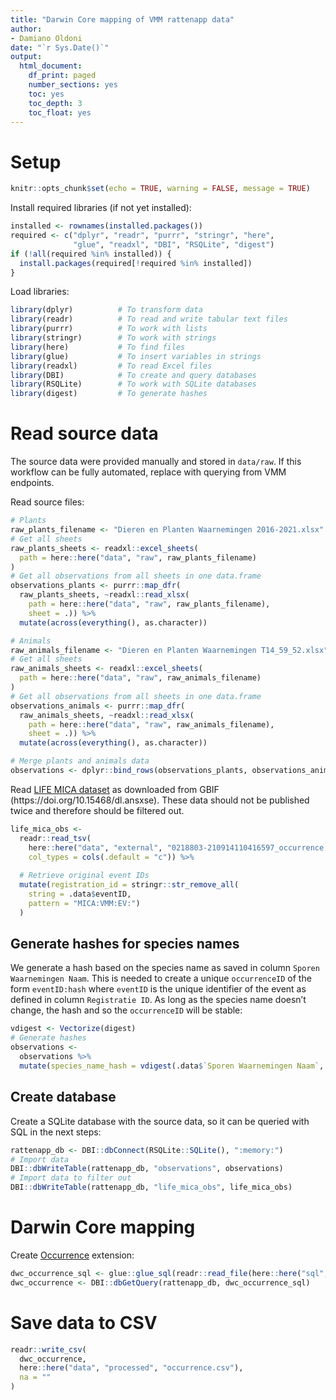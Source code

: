```yaml
---
title: "Darwin Core mapping of VMM rattenapp data"
author:
- Damiano Oldoni
date: "`r Sys.Date()`"
output:
  html_document:
    df_print: paged
    number_sections: yes
    toc: yes
    toc_depth: 3
    toc_float: yes
---
```


# Setup 

```r
knitr::opts_chunk$set(echo = TRUE, warning = FALSE, message = TRUE)
```

Install required libraries (if not yet installed):

```r
installed <- rownames(installed.packages())
required <- c("dplyr", "readr", "purrr", "stringr", "here",
              "glue", "readxl", "DBI", "RSQLite", "digest")
if (!all(required %in% installed)) {
  install.packages(required[!required %in% installed])
}
```

Load libraries:

```r
library(dplyr)          # To transform data
library(readr)          # To read and write tabular text files
library(purrr)          # To work with lists
library(stringr)        # To work with strings
library(here)           # To find files
library(glue)           # To insert variables in strings
library(readxl)         # To read Excel files
library(DBI)            # To create and query databases
library(RSQLite)        # To work with SQLite databases
library(digest)         # To generate hashes
```

# Read source data

The source data were provided manually and stored in `data/raw`. If this workflow can be fully automated, replace with querying from VMM endpoints.

Read source files:

```r
# Plants
raw_plants_filename <- "Dieren en Planten Waarnemingen 2016-2021.xlsx"
# Get all sheets
raw_plants_sheets <- readxl::excel_sheets(
  path = here::here("data", "raw", raw_plants_filename)
)
# Get all observations from all sheets in one data.frame
observations_plants <- purrr::map_dfr(
  raw_plants_sheets, ~readxl::read_xlsx(
    path = here::here("data", "raw", raw_plants_filename),
    sheet = .)) %>% 
  mutate(across(everything(), as.character))

# Animals
raw_animals_filename <- "Dieren en Planten Waarnemingen T14_59_52.xlsx"
# Get all sheets
raw_animals_sheets <- readxl::excel_sheets(
  path = here::here("data", "raw", raw_animals_filename)
)
# Get all observations from all sheets in one data.frame
observations_animals <- purrr::map_dfr(
  raw_animals_sheets, ~readxl::read_xlsx(
    path = here::here("data", "raw", raw_animals_filename),
    sheet = .)) %>% 
  mutate(across(everything(), as.character))

# Merge plants and animals data
observations <- dplyr::bind_rows(observations_plants, observations_animals)
```

Read [LIFE MICA dataset](https://www.gbif.org/dataset/3634aee3-41d5-4aa2-8cb5-875859f62a3a) as downloaded from GBIF (https://doi.org/10.15468/dl.ansxse). These data should not be published twice and therefore should be filtered out.

```r
life_mica_obs <-
  readr::read_tsv(
    here::here("data", "external", "0218803-210914110416597_occurrence.txt"),
    col_types = cols(.default = "c")) %>%
  
  # Retrieve original event IDs
  mutate(registration_id = stringr::str_remove_all(
    string = .data$eventID, 
    pattern = "MICA:VMM:EV:")
  )
```

## Generate hashes for species names

We generate a hash based on the species name as saved in column `Sporen Waarnemingen Naam`. This is needed to create a unique `occurrenceID` of the form `eventID:hash` where `eventID` is the unique identifier of the event as defined in column `Registratie ID`. As long as the species name doesn't change, the hash and so the `occurrenceID` will be stable:

```r
vdigest <- Vectorize(digest)
# Generate hashes
observations <-
  observations %>% 
  mutate(species_name_hash = vdigest(.data$`Sporen Waarnemingen Naam`, algo = "md5"))
```

## Create database

Create a SQLite database with the source data, so it can be queried with SQL in the next steps:

```r
rattenapp_db <- DBI::dbConnect(RSQLite::SQLite(), ":memory:")
# Import data
DBI::dbWriteTable(rattenapp_db, "observations", observations)
# Import data to filter out
DBI::dbWriteTable(rattenapp_db, "life_mica_obs", life_mica_obs)
```

# Darwin Core mapping

Create [Occurrence](https://rs.gbif.org/core/dwc_occurrence_2022-02-02.xml) extension:

```r
dwc_occurrence_sql <- glue::glue_sql(readr::read_file(here::here("sql", "dwc_occurrence.sql")), .con = rattenapp_db)
dwc_occurrence <- DBI::dbGetQuery(rattenapp_db, dwc_occurrence_sql)
```

# Save data to CSV

```r
readr::write_csv(
  dwc_occurrence,
  here::here("data", "processed", "occurrence.csv"),
  na = ""
)
```
